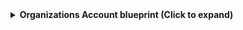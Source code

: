 <details>
<summary><b>Organizations Account blueprint (Click to expand)</b></summary>

```json showLineNumbers
{
  "identifier": "awsOrganizationAccount",
  "description": "This blueprint represents an AWS Organizations Account in our software catalog",
  "title": "Organizations Account",
  "icon": "AWS",
  "schema": {
    "properties": {
      "arn": {
        "type": "string",
        "title": "ARN"
      },
      "email": {
        "type": "string",
        "title": "Email"
      },
      "status": {
        "type": "string",
        "title": "Status"
      },
      "joinedTimestamp": {
        "type": "string",
        "title": "Joined Timestamp"
      },
      "joinedMethod": {
        "type": "string",
        "title": "Joined Method"
      }
    },
    "required": []
  },
  "mirrorProperties": {},
  "calculationProperties": {},
  "aggregationProperties": {},
  "relations": {}
}
```

</details>
